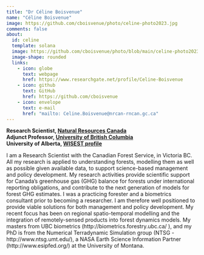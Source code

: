 ---
title: "Dr Céline Boisvenue"
name: "Céline Boisvenue"
image: https://github.com/cboisvenue/photo/celine-photo2023.jpg
comments: false
about:
  id: celine
  template: solana
  image: https://github.com/cboisvenue/photo/blob/main/celine-photo2023.jpg?raw=true
  image-shape: rounded
  links:
    - icon: globe
      text: webpage
      href: https://www.researchgate.net/profile/Celine-Boisvenue
    - icon: github
      text: GitHub
      href: https://github.com/cboisvenue
    - icon: envelope
      text: e-mail
      href: "mailto: Celine.Boisvenue@nrcan-rncan.gc.ca"
---

::: {#celine}
**Research Scientist, [Natural Resources Canada](https://www.nrcan.gc.ca/home)**\
**Adjunct Professor, [University of British Columbia](https://www.ubc.ca)**\
**University of Alberta, [WISEST profile](https://www.ualberta.ca/women-in-scholarship-engineering-science-technology/community/youth-council/women-in-stem-profiles/celine-boisvenue.html)**

I am a Research Scientist with the Canadian Forest Service, in Victoria BC. All my research is applied to understanding forests, modelling them as well as possible given available data, to support science-based management and policy development. My research activities provide scientific support for Canada's greenhouse gas (GHG) balance for forests under international reporting obligations, and contribute to the next generation of models for forest GHG estimates. I was a practicing forester and a biometrics consultant prior to becoming a researcher. I am therefore well positioned to provide viable solutions for both management and policy development. My recent focus has been on regional spatio-temporal modelling and the integration of remotely-sensed products into forest dynamics models. My masters from UBC biometrics (http://biometrics.forestry.ubc.ca/ ), and my PhD is from the Numerical Terradynamic Simulation group (NTSG - http://www.ntsg.umt.edu/), a NASA Earth Science Information Partner (http://www.esipfed.org/) at the University of Montana.
:::
